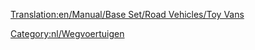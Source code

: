 [[Translation:en/Manual/Base Set/Road Vehicles/Toy Vans]]

{{nl/Wegvoertuig|name     = MightyMover Speelgoedtruck
  |img      = MightyMover Toy.png
  |price    = £4.797 (€ 9.594)
  |speed    = 30 mph (48 km/h)
  |annual   = £421 (€ 842)
  |designed = 1935
  |life     = 15
  |capacity = 17 stukken [[nl/speelgoed|speelgoed]]
}}
{{nl/Wegvoertuig|name     = Powernaught Speelgoedtruck
  |img      = Powernaught Toy.png
  |price    = £6.027 (€ 12.054)
  |speed    = 55 mph (88 km/h)
  |annual   = £787 (€ 1.574)
  |designed = 1978
  |life     = 15
  |capacity = 19 stukken [[nl/speelgoed|speelgoed]]
}}
{{nl/Wegvoertuig|name     = Wizzow Speelgoedtruck
  |img      = Wizzow Toy.png
  |price    = £6.437 (€ 12.874)
  |speed    = 70 mph (112 km/h)
  |annual   = £1.125 (€ 2.250)
  |designed = 2015
  |life     = 15
  |capacity = 22 stukken [[nl/speelgoed|speelgoed]]
}}
[[Category:nl/Wegvoertuigen]]